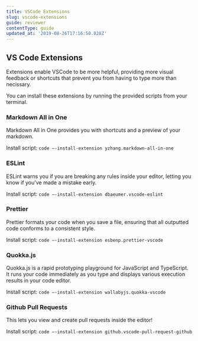 ```yaml
---
title: VSCode Extensions
slug: vscode-extensions
guide: reviewer
contentType: guide
updated_at: '2019-08-26T17:16:50.828Z'
---
```


## VS Code Extensions
Extensions enable VSCode to be more helpful, providing more visual feedback or shortcuts that prevent you from having to type more than necissary.

You can install these extensions by running the provided scripts from your terminal.

### Markdown All in One
Markdown All in One provides you with shortcuts and a preview of your markdown.

Install script: `code —-install-extension yzhang.markdown-all-in-one`

### ESLint
ESLint warns you if you are breaking any rules inside your editor, letting you know if you've made a mistake early.

Install script: `code —-install-extension dbaeumer.vscode-eslint`

### Prettier
Prettier formats your code when you save a file, ensuring that all outputted code conforms to a consistent style.

Install script: `code —-install-extension esbenp.prettier-vscode`

### Quokka.js
Quokka.js is a rapid prototyping playground for JavaScript and TypeScript. It runs your code immediately as you type and displays various execution results in your code editor.

Install script: `code —-install-extension wallabyjs.quokka-vscode`

### Github Pull Requests
This lets you view and create pull requests inside the editor!

Install script: `code —-install-extension github.vscode-pull-request-github`
